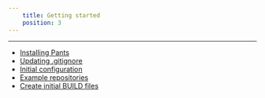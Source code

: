```yaml
---
    title: Getting started
    position: 3
---
```




---

* [Installing Pants](doc:installation) 
* [Updating .gitignore](doc:gitignore) 
* [Initial configuration](doc:initial-configuration)
* [Example repositories](doc:example-repos)
* [Create initial BUILD files](doc:create-initial-build-files)